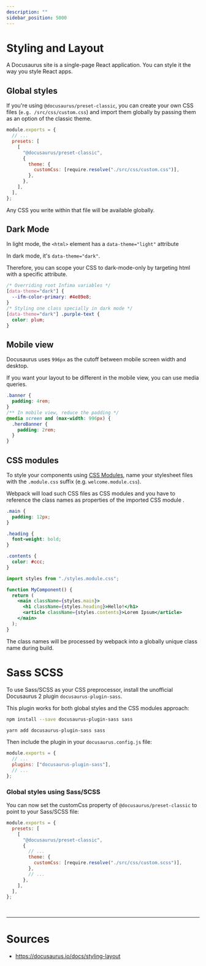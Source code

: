 ```yaml
---
description: ""
sidebar_position: 5000
---
```


# Styling and Layout

A Docusaurus site is a single-page React application. You can style it the way you style React apps.

## Global styles

If you're using `@docusaurus/preset-classic`, you can create your own CSS files (`e.g. /src/css/custom.css`)
and import them globally by passing them as an option of the classic theme.

```javascript title=docusaurus.config.js showLineNumbers
module.exports = {
  // ...
  presets: [
    [
      "@docusaurus/preset-classic",
      {
        theme: {
          customCss: [require.resolve("./src/css/custom.css")],
        },
      },
    ],
  ],
};
```

Any CSS you write within that file will be available globally.

## Dark Mode

In light mode, the `<html>` element has a `data-theme="light"` attribute

In dark mode, it's `data-theme="dark"`.

Therefore, you can scope your CSS to dark-mode-only by targeting html with a specific attribute.

```css title= showLineNumbers
/* Overriding root Infima variables */
[data-theme="dark"] {
  --ifm-color-primary: #4e89e8;
}
/* Styling one class specially in dark mode */
[data-theme="dark"] .purple-text {
  color: plum;
}
```

## Mobile view

Docusaurus uses `996px` as the <Color color="var(--secondary-font-color)"> cutoff </Color> between mobile screen width and desktop.

If you want your layout to be different in the mobile view, you can use media queries.

```css title= showLineNumbers
.banner {
  padding: 4rem;
}
/** In mobile view, reduce the padding */
@media screen and (max-width: 996px) {
  .heroBanner {
    padding: 2rem;
  }
}
```

## CSS modules

To style your components using [CSS Modules](https://github.com/css-modules/css-modules),
name your stylesheet files with the `.module.css` suffix (e.g. `welcome.module.css`).

Webpack will load such CSS files as CSS modules and you have to reference the class names as <Color color="var(--secondary-font-color)"> properties </Color> of the <Color color="var(--secondary-font-color)"> imported CSS module </Color>.

```css title=styles.module.css showLineNumbers
.main {
  padding: 12px;
}

.heading {
  font-weight: bold;
}

.contents {
  color: #ccc;
}
```

```jsx title=foo.jsx showLineNumbers
import styles from "./styles.module.css";

function MyComponent() {
  return (
    <main className={styles.main}>
      <h1 className={styles.heading}>Hello!</h1>
      <article className={styles.contents}>Lorem Ipsum</article>
    </main>
  );
}
```

<Admonition type="info" title="info">

The class names will be processed by webpack into a <Color color="var(--secondary-font-color)"> globally unique class name </Color> during build.

</Admonition>

# Sass SCSS

To use Sass/SCSS as your CSS preprocessor, install the unofficial Docusaurus 2 plugin `docusaurus-plugin-sass`.

This plugin works for both global styles and the CSS modules approach:

<Tabs>
<TabItem value="npm" label="npm">

```bash title=
npm install --save docusaurus-plugin-sass sass
```

</TabItem>
<TabItem value="yarn" label="yarn">

```bash title=
yarn add docusaurus-plugin-sass sass
```

</TabItem>
</Tabs>

Then include the plugin in your `docusaurus.config.js` file:

```javascript title=docusaurus.config.js showLineNumbers
module.exports = {
  // ...
  plugins: ["docusaurus-plugin-sass"],
  // ...
};
```

### Global styles using Sass/SCSS

You can now set the customCss property of `@docusaurus/preset-classic` to point to your Sass/SCSS file:

```javascript title=docusaurus.config.js showLineNumbers
module.exports = {
  presets: [
    [
      "@docusaurus/preset-classic",
      {
        // ...
        theme: {
          customCss: [require.resolve("./src/css/custom.scss")],
        },
        // ...
      },
    ],
  ],
};
```

<br />

---

# Sources

- https://docusaurus.io/docs/styling-layout

